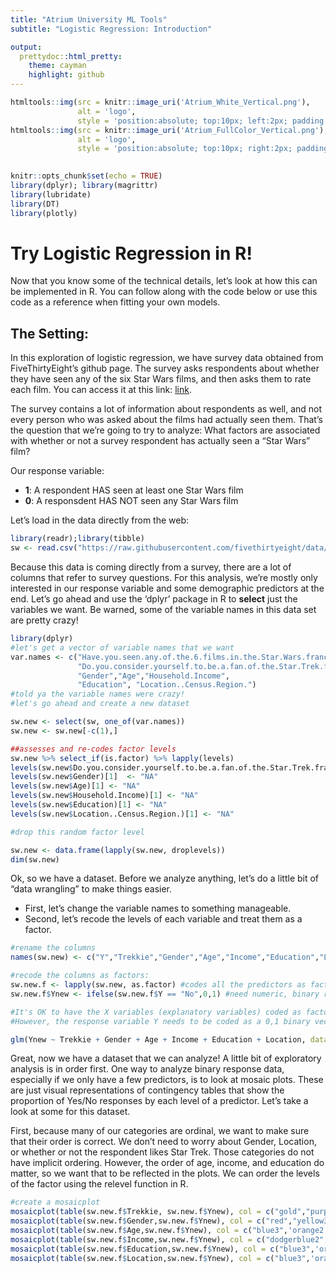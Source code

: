 ```yaml
---
title: "Atrium University ML Tools"
subtitle: "Logistic Regression: Introduction"

output: 
  prettydoc::html_pretty:
    theme: cayman
    highlight: github
---
```


```r
htmltools::img(src = knitr::image_uri('Atrium_White_Vertical.png'), 
               alt = 'logo', 
               style = 'position:absolute; top:10px; left:2px; padding:2px;height:100px;')
htmltools::img(src = knitr::image_uri('Atrium_FullColor_Vertical.png'), 
               alt = 'logo', 
               style = 'position:absolute; top:10px; right:2px; padding:2px;height:100px;')
               
```

```r
knitr::opts_chunk$set(echo = TRUE)
library(dplyr); library(magrittr)
library(lubridate)
library(DT)
library(plotly)

```

# Try Logistic Regression in R! 
Now that you know some of the technical details, let's look at how this can be implemented in R. You can follow along with the code below or use this code as a reference when fitting your own models. 

## The Setting:

In this exploration of logistic regression, we have survey data obtained from FiveThirtyEight's github page. The survey asks respondents about whether they have seen any of the six Star Wars films, and then asks them to rate each film. You can access it at this link: [link](https://github.com/fivethirtyeight/data/blob/master/star-wars-survey/StarWars.csv). 

The survey contains a lot of information about respondents as well, and not every person who was asked about the films had actually seen them. That's the question that we're going to try to analyze: What factors are associated with whether or not a survey respondent has actually seen a "Star Wars" film? 

Our response variable: 

+ **1**: A respondent HAS seen at least one Star Wars film
+ **0**: A responsdent HAS NOT seen any Star Wars film

Let's load in the data directly from the web: 
```r
library(readr);library(tibble)
sw <- read.csv("https://raw.githubusercontent.com/fivethirtyeight/data/master/star-wars-survey/StarWars.csv", sep = ",")

```


Because this data is coming directly from a survey, there are a lot of columns that refer to survey questions. For this analysis, we're mostly only interested in our response variable and some demographic predictors at the end. Let's go ahead and use the 'dplyr' package in R to **select** just the variables we want. Be warned, some of the variable names in this data set are pretty crazy! 

```r
library(dplyr)
#let's get a vector of variable names that we want
var.names <- c("Have.you.seen.any.of.the.6.films.in.the.Star.Wars.franchise.",
               "Do.you.consider.yourself.to.be.a.fan.of.the.Star.Trek.franchise.",
               "Gender","Age","Household.Income",
               "Education", "Location..Census.Region.")
#told ya the variable names were crazy! 
#let's go ahead and create a new dataset

sw.new <- select(sw, one_of(var.names))
sw.new <- sw.new[-c(1),]
```

```r

##assesses and re-codes factor levels
sw.new %>% select_if(is.factor) %>% lapply(levels)
levels(sw.new$Do.you.consider.yourself.to.be.a.fan.of.the.Star.Trek.franchise.)[1] <- "NA" 
levels(sw.new$Gender)[1]  <- "NA"
levels(sw.new$Age)[1] <- "NA"
levels(sw.new$Household.Income)[1] <- "NA"
levels(sw.new$Education)[1] <- "NA"
levels(sw.new$Location..Census.Region.)[1] <- "NA"

#drop this random factor level

sw.new <- data.frame(lapply(sw.new, droplevels))
dim(sw.new)


```

Ok, so we have a dataset. Before we analyze anything, let's do a little bit of "data wrangling" to make things easier. 

+ First, let's change the variable names to something manageable. 
+ Second, let's recode the levels of each variable and treat them as a factor. 

```r
#rename the columns
names(sw.new) <- c("Y","Trekkie","Gender","Age","Income","Education","Location")

#recode the columns as factors:
sw.new.f <- lapply(sw.new, as.factor) #codes all the predictors as factors
sw.new.f$Ynew <- ifelse(sw.new.f$Y == "No",0,1) #need numeric, binary response

#It's OK to have the X variables (explanatory variables) coded as factors
#However, the response variable Y needs to be coded as a 0,1 binary vector of numbers

glm(Ynew ~ Trekkie + Gender + Age + Income + Education + Location, data = sw.new.f)
```

Great, now we have a dataset that we can analyze! A little bit of exploratory analysis is in order first. One way to analyze binary response data, especially if we only have a few predictors, is to look at mosaic plots. These are just visual representations of contingency tables that show the proportion of Yes/No responses by each level of a predictor. Let's take a look at some for this dataset. 

First, because many of our categories are ordinal, we want to make sure that their order is correct. We don't need to worry about Gender, Location, or whether or not the respondent likes Star Trek. Those categories do not have implicit ordering. However, the order of age, income, and education do matter, so we want that to be reflected in the plots. We can order the levels of the factor using the relevel function in R.  

```r

#create a mosaicplot
mosaicplot(table(sw.new.f$Trekkie, sw.new.f$Ynew), col = c("gold","purple"))
mosaicplot(table(sw.new.f$Gender,sw.new.f$Ynew), col = c("red","yellow3"))
mosaicplot(table(sw.new.f$Age,sw.new.f$Ynew), col = c("blue3",'orange2'), las = 2)
mosaicplot(table(sw.new.f$Income,sw.new.f$Ynew), col = c("dodgerblue2",'gold3'), las = 2)
mosaicplot(table(sw.new.f$Education,sw.new.f$Ynew), col = c("blue3",'orange2'))
mosaicplot(table(sw.new.f$Location,sw.new.f$Ynew), col = c("blue3",'orange2'))

```























